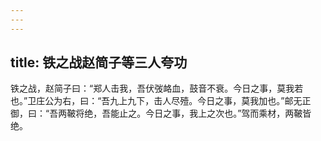 ```yaml
---
---
---
```

title: 铁之战赵简子等三人夸功
---


铁之战，赵简子曰：“郑人击我，吾伏弢衉血，鼓音不衰。今日之事，莫我若也。”卫庄公为右，曰：“吾九上九下，击人尽殪。今日之事，莫我加也。”邮无正御，曰：“吾两鞁将绝，吾能止之。今日之事，我上之次也。”驾而乘材，两鞁皆绝。

